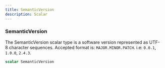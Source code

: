 ```yaml
---
title: SemanticVersion
description: Scalar
---
```


### SemanticVersion
The SemanticVersion scalar type is a software version represented as UTF-8 character sequences.
Accepted format is: `MAJOR.MINOR.PATCH`. i.e: `0.0.1`, `1.0.0`, `2.4.3`.

```graphql
scalar SemanticVersion
```


